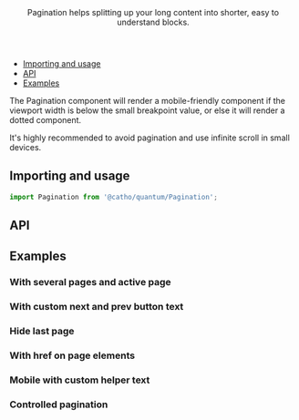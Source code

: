 

<Meta title="Pagination" component={Pagination} />

<Header title="Pagination">
    Pagination helps splitting up your long content into shorter, easy to understand blocks.
</Header>

- [Importing and usage](#importing)
- [API](#api)
- [Examples](#examples)

The Pagination component will render a mobile-friendly component if the viewport width is below the small breakpoint value, or else it will 
render a dotted component.

<Alert icon="info" skin="warning">
It's highly recommended to avoid pagination and use infinite scroll in small devices.
</Alert>

## <a id="importing"></a>Importing and usage

```js
import Pagination from '@catho/quantum/Pagination';
```

<Canvas>
  <Story of={Default}/>
</Canvas>

## <a id="api"></a>API

<ArgsTable of={Pagination} />

## <a id="examples"></a>Examples

### With several pages and active page

<Canvas>
  <Story of={WithSeveralPagesAndActivePage}/>
</Canvas>

### With custom next and prev button text

<Canvas>
  <Story of={WithCustomNextAndPrevButtonText}/>
</Canvas>

### Hide last page

<Canvas>
  <Story of={HideLastPage}/>
</Canvas>

### With href on page elements

<Canvas>
  <Story of={WithPageHref}/>
</Canvas>

### Mobile with custom helper text

<Canvas>
  <Story of={MobileWithCustomHelperText} />
</Canvas>

### Controlled pagination

<Canvas>
  <Story of={ControlledPagination} />
</Canvas>